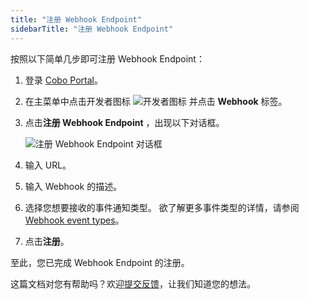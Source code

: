 ```yaml
---
title: "注册 Webhook Endpoint"
sidebarTitle: "注册 Webhook Endpoint"
---
```


按照以下简单几步即可注册 Webhook Endpoint：

1. 登录 [Cobo Portal](https://portal.cobo.com/login)。
2. 在主菜单中点击开发者图标 <img src="/cn/images/common/icon_developer.svg" className="icon" alt="开发者图标" /> 并点击 **Webhook** 标签。
3. 点击**注册 Webhook Endpoint** ，出现以下对话框。

    <img src="/cn/images/developer-console/register_webhook_endpoint.png" className="screenshot_modal" alt="注册 Webhook Endpoint 对话框" />

4. 输入 URL。
5. 输入 Webhook 的描述。
6. 选择您想要接收的事件通知类型。
    <Note>欲了解更多事件类型的详情，请参阅 [Webhook event types](https://www.cobo.com/developers/v2/guides/webhooks-callbacks/webhook-event-type#webhook-event-types)。</Note>
7. 点击**注册**。

至此，您已完成 Webhook Endpoint 的注册。

<Tip>这篇文档对您有帮助吗？欢迎[提交反馈](https://forms.zohopublic.com/cobo/form/DocumentFeedbackForm/formperma/QvLOhxJv1_JMsJ-1dleZ8Itb_7rzN-LtgvsDdxosoVI?referrername=manuals)，让我们知道您的想法。</Tip>